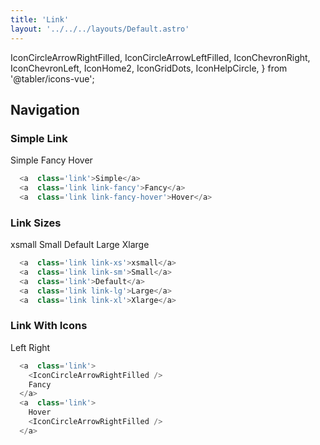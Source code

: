 ```yaml
---
title: 'Link'
layout: '../../../layouts/Default.astro'
---
```


  IconCircleArrowRightFilled,
  IconCircleArrowLeftFilled,
  IconChevronRight,
  IconChevronLeft,
  IconHome2,
  IconGridDots,
  IconHelpCircle,
} from '@tabler/icons-vue';

## Navigation

### Simple Link

<div class='component-preview'>
  <a class='link'>Simple</a>
  <a class='link link-fancy'>Fancy</a>
  <a class='link link-fancy-hover'>Hover</a>
</div>

```js
  <a  class='link'>Simple</a>
  <a  class='link link-fancy'>Fancy</a>
  <a  class='link link-fancy-hover'>Hover</a>
```

### Link Sizes

<div class='component-preview'>
  <a class='link link-xs'>xsmall</a>
  <a class='link link-sm'>Small</a>
  <a class='link'>Default</a>
  <a class='link link-lg'>Large</a>
  <a class='link link-xl'>Xlarge</a>
</div>

```js
  <a  class='link link-xs'>xsmall</a>
  <a  class='link link-sm'>Small</a>
  <a  class='link'>Default</a>
  <a  class='link link-lg'>Large</a>
  <a  class='link link-xl'>Xlarge</a>
```

### Link With Icons

<div class='component-preview '>
  <a class='link'>
    <IconCircleArrowLeftFilled />
    Left
  </a>
  <a class='link'>
    Right
    <IconCircleArrowRightFilled />
  </a>
</div>

```js
  <a  class='link'>
    <IconCircleArrowRightFilled />
    Fancy
  </a>
  <a  class='link'>
    Hover
    <IconCircleArrowRightFilled />
  </a>
```
